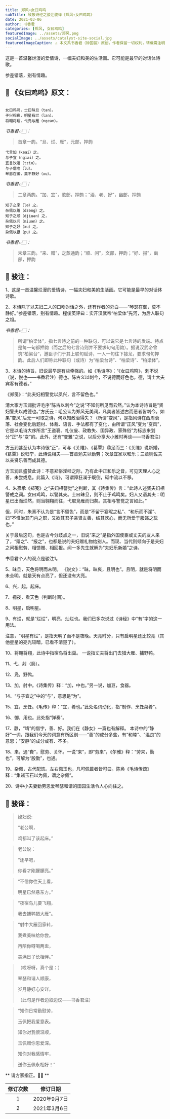 ```yaml
---
title: 郑风∘女曰鸡鸣
subTitle: 致敬诗经之骏注骏译《郑风∘女曰鸡鸣》 
date: 2021-03-06 
author: 书香君
categories: [郑风, 女曰鸡鸣]
featuredImage: ../assets/郑风.png
socialImage: ../assets/catalyst-site-social.jpg
featuredImageCaption: ⚠️️ 本文系书香君（钟国骏）原创，作者保留一切权利，转载需注明出处。
---
```


这是一首温馨烂漫的爱情诗，一幅夫妇和美的生活画。它可能是最早的对话体诗歌。

参差错落，别有情趣。

## 🌼 《女曰鸡鸣》原文：
```

女曰鸡鸣，士曰昧旦（tan）。
子兴视夜，明星有烂（lan）。
将翱将翔，弋凫与雁（ngean）。

```
*书香君👉🏻：* 

> 首章一韵。“旦、烂、雁”，元部，押韵

```
弋言加（keai）之，
与子宜（ngiai）之。
宜言饮酒（tziu），
与子偕老（lu）。
琴瑟在御，莫不静好（xu）。

```
*书香君👉🏻：* 

> 二章两韵。“加、宜”，歌部，押韵；“酒、老、好”，幽部，押韵

```
知子之来（lə）之，
杂佩以赠（dzəng）之。
知子之顺（djiuən）之，
杂佩以问（miuən）之。
知子之好（xu）之，
杂佩以报（pu）之。

```
*书香君👉🏻：* 

> 末章三韵。“来、赠”，之蒸通韵；“顺、问”，文部，押韵；“好、报”，幽部，押韵

## 🍁️ 骏注：

1、这是一首温馨烂漫的爱情诗，一幅夫妇和美的生活画。它可能是最早的对话体诗歌。

2、本诗除了以夫妇二人的口吻对话之外，还有作者的旁白——“琴瑟在御，莫不静好。”参差错落，别有情趣。程俊英评曰：实开汉武帝“柏梁体”先河，为后人联句之祖。

*书香君👉🏻：* 

> 所谓“柏梁体”，指七言诗之前的一种联句，可以说它是七言诗的发端。特点是每一句都押韵（而之后的七言诗则并不要求句句用韵）。据说汉武帝曾筑“柏梁台”，邀臣子们于其上联句赋诗，一人一句往下接龙，要求句句押韵。此后人们即称此种联句（或诗）为“柏梁台诗”、“柏梁诗”、“柏梁体”。

3、本诗的诗旨，旧说最早是有些牵强的。如《毛诗序》：“《女曰鸡鸣》，刺不说（说，悦也——书香君注）德也。陈古义以刺今，不说德而好色也。德，谓士大夫宾客有德者。”

《郑笺》：“此夫妇相警觉以夙兴，言不留色也。”

清大家方玉润批评毛序“陈古以刺今”之说“不知何所见而云然。”认为本诗诗旨是“贤妇警夫以成德也。”方氏云：毛公认为郑风无美词，凡美者皆述古而恶者皆刺今。如果“变风”后无一可取之诗，何以知政治得失？（所谓“变风”，是指风诗在西周衰落、社会变化后题材、体裁、语言、手法都有了变化，由所谓“正风”变为“变风”，它是以毛诗大序所言“王道衰、礼仪废、政教失、国异政、家殊俗”为标志来划分“正”与“变”的。此外，还有“变雅”之说，以后分享大小雅时再谈——书香君注）

方玉润甚至认为本诗很“正”，可与《关雎》、《葛覃》鼎足而三：《关雎》说新婚，《葛覃》说归宁，此诗说相夫——首章勉夫以勤劳；次章宜家以和乐；三章则佐夫以亲贤乐善而成其德。

方玉润且盛赞此诗：不意郑俗淫哇之际，乃有此中正和乐之音，可见天理人心之善，未尝或息。此篇入《诗》，可谓障狂澜于既倒，砥中流以不移。

4、朱熹承《郑笺》之“夫妇相警觉”之判断，其《诗集传》言：“此诗人述贤夫妇相警戒之词。女曰鸡鸣，以警其夫。士曰昧旦，则不止于鸡鸣矣。妇人又语其夫：明星已出而烂然，则当翱翔而往，弋取凫雁而归矣。其相与警觉之言如此。”

但，同时，朱熹不认为是“言不留色”，而是“不留于宴昵之私”、“和乐而不淫”、妇“不惟治其门内之职，又欲其君子亲贤友善，结其欢心，而无所爱于服饰之玩也。”

关于最后这句，也是古今分歧点之一，旧说“来之”是指外国使臣或丈夫的友人来了，“赠之”、“报之”，也都是说的夫妇赠礼物给别人。而现、当代则倾向于是夫妇之间相慰劳、相馈赠、相回报。闻一多先生就解为“夫妇乐新婚”之诗。

书香君个人的观点是骏注1。

5、昧旦，天色将明而未明。 《说文》：“昧，昧爽，且明也”。且明，就是将明而未全明。就是天有点亮了，但还没有大亮。

6、兴，起，起床。

7、视夜，看天色（判断时间）。

8、明星，启明星。

9、有烂，就是“烂烂”，明亮、灿烂也。我们已多次说过《诗经》中“有”字的这一用法。

注意，“明星有烂”，是指天明了而不是夜晚。天亮时分，只有启明星还比较亮（其他星星的亮光较暗，已看不清楚了）。

10、将翱将翔，此诗中指宿鸟将出巢。 一说指丈夫将出门去猎大雁、捕野鸭。

11、弋，射（箭）。

12、凫，野鸭。

13、加，射中。《诗集传》释：“加，中也。”另一说，加豆，食器。

14、“与子宜之”中的“与”，意思是“为”。

15、宜，烹饪。《毛传》释：“宜，肴也。”此处名词动化，指“制作、烹饪菜肴”。

16、御，用也。此处指“弹奏”。

17、静，“靖”的借字，善、好。我们在《静女》一篇也有解释。
本诗中的“静好”一词，跟我们今天的词意有所区别——“善”的成分多些，有“和睦”、“温良”的意思；“安静”的成分或有、不多。

18、来，通“賚”，慰劳、关怀。一说“来”，即“劳来”，《尔雅》释：“劳来，勤也”，可解为“殷勤”，也通。

19、杂佩，古代配饰。左右佩玉也，凡可佩戴者皆可曰。陈奂《毛诗传疏》释：“集诸玉石以为佩，谓之杂佩”。

20、诗中小夫妻勤劳恩爱琴瑟和谐的田园生活令人心向往之。

## 🍁️ 骏译：

> 媳妇说:
> 
> “老公啊，
> 
> 鸡都叫了该起床。”

> 老公说：
> 
> “还早吧，
> 
> 你看才刚朦朦亮。”

> “不信你往天上看，
> 
> 明星已然悬东方。”

> “夜宿鸟儿要飞翔，
> 
> 我去捕鸭猎大雁”。

> “射中大雁回家转，
> 
> 我煮美味给你尝。
> 
> 再陪你呀喝两盅，
> 
> 美满日子长相伴。”

> （哎呀呀，真个是：）
> 
> 琴瑟和谐人顺康，
> 
> 岁月静好心安详。
> 
> （此句是作者边叙边议——书香君注）

> “知你日常勤慰劳，
> 
> 玉佩把我爱意表。
> 
> 知你对我很温顺，
> 
> 玉佩赠你恩爱深。
> 
> 知你对我感情牢，
> 
> 送你玉佩永相好！”

** 请方家指正。🙏🏻 **

| 修订次数      | 修订日期 | 
|   :----: |    :----:   | 
| 1    | 2020年9月7日       | 
| 2    | 2021年3月6日       | 
